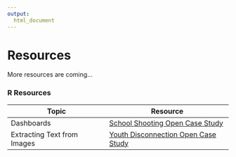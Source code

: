 ```yaml
---
output:
  html_document
---
```




# Resources

More resources are coming...

### **R Resources**

<div class = table_style>
|Topic| Resource|
|-------------------|------------------------|
|Dashboards| [School Shooting Open Case Study](https://www.opencasestudies.org/ocs-bp-school-shootings-dashboard/)|
|Extracting Text from Images|[Youth Disconnection Open Case Study](https://www.opencasestudies.org/ocs-bp-youth-disconnection/)|
<div>



 


